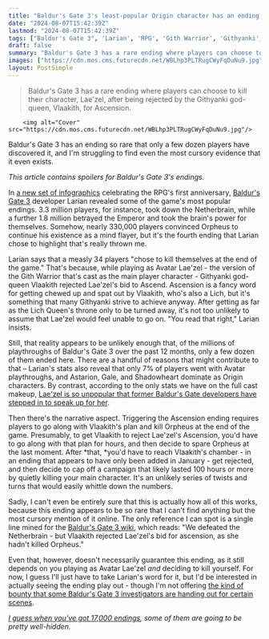 ```yaml
---
title: "Baldur's Gate 3's least-popular Origin character has an ending so rare that Larian says only 34 players have ever even seen it"
date: "2024-08-07T15:42:39Z"
lastmod: "2024-08-07T15:42:39Z"
tags: ["Baldur's Gate 3", 'Larian', 'RPG', 'Gith Warrior', 'Githyanki', 'Ascension', 'Netherbrain', "Lae'zel"]
draft: false
summary: "Baldur's Gate 3 has a rare ending where players can choose to kill their character, Lae'zel, after being rejected by the Githyanki god-queen, Vlaakith, for Ascension."
images: ["https://cdn.mos.cms.futurecdn.net/WBLhp3PLTRugCWyFqDuNu9.jpg"]
layout: PostSimple
---
```

> Baldur's Gate 3 has a rare ending where players can choose to kill their character, Lae'zel, after being rejected by the Githyanki god-queen, Vlaakith, for Ascension.


        <img alt="Cover" src="https://cdn.mos.cms.futurecdn.net/WBLhp3PLTRugCWyFqDuNu9.jpg"/>
        
Baldur's Gate 3 has an ending so rare that only a few dozen players have discovered it, and I'm struggling to find even the most cursory evidence that it even exists.

*This article contains spoilers for Baldur's Gate 3's endings.*

In [a new set of infographics](https://www.gamesradar.com/games/rpg/larian-unveils-a-full-year-of-baldurs-gate-3-player-stats-astarion-is-the-favorite-paladin-is-best-class-and-a-surprising-amount-of-you-enjoy-bear-sex-and-tentacles/) celebrating the RPG's first anniversary[,](https://www.gamesradar.com/games/rpg/larian-unveils-a-full-year-of-baldurs-gate-3-player-stats-astarion-is-the-favorite-paladin-is-best-class-and-a-surprising-amount-of-you-enjoy-bear-sex-and-tentacles/) [Baldur's Gate 3](https://www.gamesradar.com/baldurs-gate-3-guide/) developer Larian revealed some of the game's most popular endings. 3.3 million players, for instance, took down the Netherbrain, while a further 1.8 million betrayed the Emperor and took the brain's power for themselves. Somehow, nearly 330,000 players convinced Orpheus to continue his existence as a mind flayer, but it's the fourth ending that Larian chose to highlight that's really thrown me. 

Larian says that a measly 34 players "chose to kill themselves at the end of the game." That's because, while playing as Avatar Lae'zel - the version of the Gith Warrior that's cast as the main player character - Githyanki god-queen Vlaakith rejected Lae'zel's bid to Ascend. Ascension is a fancy word for getting chewed up and spat out by Vlaakith, who's also a Lich, but it's something that many Githyanki strive to achieve anyway. After getting as far as the Lich Queen's throne only to be turned away, it's not too unlikely to assume that Lae'zel would feel unable to go on. "You read that right," Larian insists. 

Still, that reality appears to be unlikely enough that, of the millions of playthroughs of Baldur's Gate 3 over the past 12 months, only a few dozen of them ended here. There are a handful of reasons that might contribute to that – Larian's stats also reveal that only 7% of players went with Avatar playthroughs, and Astarion, Gale, and Shadowheart dominate as Origin characters. By contrast, according to the only stats we have on the full cast makeup, [<u>Lae'zel is so unpopular that former Baldur's Gate developers have stepped in to speak up for her</u>](https://www.gamesradar.com/dragon-age-writer-defends-baldurs-gate-3s-least-favorite-companion-fandom-has-always-treated-male-characters-with-more-forgiveness/). 

Then there's the narrative aspect. Triggering the Ascension ending requires players to go along with Vlaakith's plan and kill Orpheus at the end of the game. Presumably, to get Vlaakith to reject Lae'zel's Ascension, you'd have to go along with that plan for hours, and then decide to spare Orpheus at the last moment. After *that, *you'd have to reach Vlaakith's chamber - in an ending that appears to have only been added in January - get rejected, and then decide to cap off a campaign that likely lasted 100 hours or more by quietly killing your main character. It's an unlikely series of twists and turns that would easily whittle down the numbers.

Sadly, I can't even be entirely sure that this is actually how all of this works, because this ending appears to be so rare that I can't find anything but the most cursory mention of it online. The only reference I can spot is a single line mined for the [<u>Baldur's Gate 3 wiki</u>](https://bg3.wiki/wiki/The_Githyanki_Warrior), which reads: "We defeated the Netherbrain - but Vlaakith rejected Lae'zel's bid for ascension, as she hadn't killed Orpheus." 

Even that, however, doesn't necessarily guarantee this ending, as it still depends on you playing as Avatar Lae'zel *and* deciding to kill yourself. For now, I guess I'll just have to take Larian's word for it, but I'd be interested in actually seeing the ending play out - though I'm not offering [<u>the kind of bounty that some Baldur's Gate 3 investigators are handing out for certain scenes</u>](https://www.gamesradar.com/games/rpg/baldurs-gate-3-youtuber-offers-dollar500-bounty-to-anyone-who-can-find-the-mystical-fourth-wall-breaking-karlach-cutscene-without-mods/).

[<u><em>I guess when you've got 17,000 endings</em></u>](https://www.gamesradar.com/if-you-thought-baldurs-gate-3-couldnt-get-any-bigger-apparently-it-has-17000-possible-endings/)*, some of them are going to be pretty well-hidden.*
        